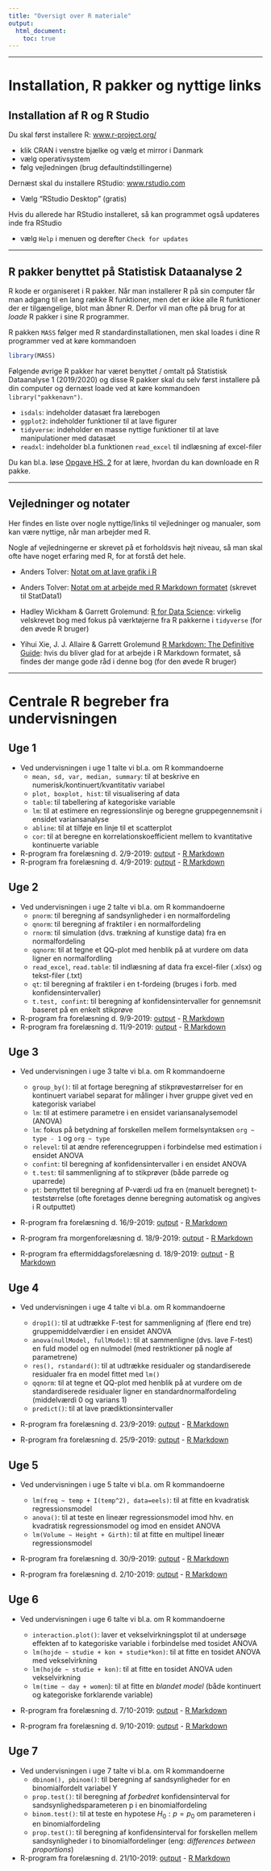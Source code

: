 ```yaml
---
title: "Oversigt over R materiale"
output: 
  html_document:
    toc: true
---
```


***

# Installation, R pakker og nyttige links

## Installation af R og R Studio

Du skal først installere R: [www.r-project.org/](http://www.r-project.org/) 

* klik CRAN i venstre bjælke og vælg et mirror i Danmark
* vælg operativsystem
* følg vejledningen (brug defaultindstillingerne)

Dernæst skal du installere RStudio: [www.rstudio.com](http://www.rstudio.com/)

* Vælg "RStudio Desktop" (gratis)

Hvis du allerede har RStudio installeret, så kan programmet også updateres inde fra RStudio 

* vælg `Help` i menuen og derefter `Check for updates`


***


## R pakker benyttet på Statistisk Dataanalyse 2

R kode er organiseret i R pakker. Når man installerer R på sin computer får man adgang til en lang række R funktioner, men det er ikke alle R funktioner der er tilgængelige, blot man åbner R. Derfor vil man ofte på brug for at *loade* R pakker i sine R programmer. 

R pakken `MASS` følger med R standardinstallationen, men skal loades i dine R programmer ved at køre kommandoen 
```r
library(MASS)
```

Følgende øvrige R pakker har været benyttet / omtalt på Statistisk Dataanalyse 1 (2019/2020) og disse R pakker skal du selv først installere på din computer og dernæst loade ved at køre kommandoen `library("pakkenavn")`.

* `isdals`: indeholder datasæt fra lærebogen
* `ggplot2`: indeholder funktioner til at lave figurer
* `tidyverse`: indeholder en masse nyttige funktioner til at lave manipulationer med datasæt
* `readxl`: indeholder bl.a funktionen `read_excel` til indlæsning af excel-filer

Du kan bl.a. løse [Opgave HS. 2](opgaver/hs1-4.pdf) for at lære, hvordan du kan downloade en R pakke.


***


## Vejledninger og notater

Her findes en liste over nogle nyttige/links til vejledninger og manualer, som kan være nyttige, når man arbejder med R. 

Nogle af vejledningerne er skrevet på et forholdsvis højt niveau, så man skal ofte have noget erfaring med R, for at forstå det hele.

* Anders Tolver: [Notat om at lave grafik i R](R/grafik_i_R.html)

* Anders Tolver: [Notat om at arbejde med R Markdown formatet](R/RMarkdown.html) (skrevet til StatData1)

<!--
* Anders Tolver: [Notat om at arbejde med data i R](R/working_with_data.html)
-->

<!--
* **Helle Sørensen:Gammels notat om R:** skrevet med henblik på studerende
-->

* Hadley Wickham & Garrett Grolemund: [R for Data Science](https://r4ds.had.co.nz): virkelig velskrevet bog med fokus på værktøjerne fra R pakkerne i `tidyverse` (for den øvede R bruger)

* Yihui Xie, J. J. Allaire & Garrett Grolemund [R Markdown: The Definitive Guide](https://bookdown.org/yihui/rmarkdown/): hvis du bliver glad for at arbejde i R Markdown formatet, så findes der mange gode råd i denne bog (for den øvede R bruger)

***


# Centrale R begreber fra undervisningen

## Uge 1

* Ved undervisningen i uge 1 talte vi bl.a. om R kommandoerne
    - `mean, sd, var, median, summary`: til at beskrive en numerisk/kontinuert/kvantitativ variabel
    - `plot, boxplot, hist`: til visualisering af data
    - `table`: til tabellering af kategoriske variable
    - `lm`: til at estimere en regressionslinje og beregne gruppegennemsnit i ensidet variansanalyse
    - `abline`: til at tilføje en linje til et scatterplot
    - `cor`: til at beregne en korrelationskoefficient mellem to kvantitative kontinuerte variable
* R-program fra forelæsning d. 2/9-2019: [output](R/forel190902_Rprog.html) - [R Markdown](R/forel190902_Rprog.Rmd)
* R-program fra forelæsning d. 4/9-2019: [output](R/forel190904_Rprog.html) - [R Markdown](R/forel190904_Rprog.Rmd)
    
<!--

    - hvordan man installerer og loader en R pakke
    - hvordan man kommer i gang med at bruge R markdown formatet
-->

## Uge 2

* Ved undervisningen i uge 2 talte vi bl.a. om R kommandoerne
    - `pnorm`: til beregning af sandsynligheder i en normalfordeling
    - `qnorm`: til beregning af fraktiler i en normalfordeling
    - `rnorm`: til simulation (dvs. trækning af kunstige data) fra en normalfordeling
    - `qqnorm`: til at tegne et QQ-plot med henblik på at vurdere om data ligner en normalfordling
    - `read_excel`, `read.table`: til indlæsning af data fra excel-filer (.xlsx) og tekst-filer (.txt)
    - `qt`: til beregning af fraktiler i en t-fordeing (bruges i forb. med konfidensintervaller)
    - `t.test, confint`: til beregning af konfidensintervaller for gennemsnit baseret på en enkelt stikprøve

* R-program fra forelæsning d. 9/9-2019: [output](R/forel190909_Rprog.html) - [R Markdown](R/forel190909_Rprog.Rmd)
* R-program fra forelæsning d. 11/9-2019: [output](R/forel190911_Rprog.html) - [R Markdown](R/forel190911_Rprog.Rmd)

## Uge 3

* Ved undervisningen i uge 3 talte vi bl.a. om R kommandoerne
    - `group_by()`: til at fortage beregning af stikprøvestørrelser for en kontinuert variabel separat for målinger i hver gruppe givet ved en kategorisk variabel
    - `lm`: til at estimere parametre i en ensidet variansanalysemodel (ANOVA)
    - `lm`: fokus på betydning af forskellen mellem formelsyntaksen `org ~ type - 1` og `org ~ type`
    - `relevel`: til at ændre referencegruppen i forbindelse med estimation i ensidet ANOVA
    - `confint`: til beregning af konfidensintervaller i en ensidet ANOVA
    - `t.test`: til sammenligning af to stikprøver (både parrede og uparrede)
    - `pt`: benyttet til beregning af P-værdi ud fra en (manuelt beregnet) t-teststørrelse (ofte foretages denne beregning automatisk og angives i R outputtet)
    
  
* R-program fra forelæsning d. 16/9-2019: [output](R/forel190916_Rprog.html) - [R Markdown](R/forel190916_Rprog.Rmd)

* R-program fra morgenforelæsning d. 18/9-2019: [output](R/forel190918_Rprog.html) - [R Markdown](R/forel190918_Rprog.Rmd)

* R-program fra eftermiddagsforelæsning d. 18/9-2019: [output](R/punktplot190918_Rprog.html) - [R Markdown](R/punktplot190918_Rprog.Rmd)

## Uge 4

* Ved undervisningen i uge 4 talte vi bl.a. om R kommandoerne
    - `drop1()`: til at udtrække F-test for sammenligning af (flere end tre) gruppemiddelværdier i en ensidet ANOVA
    - `anova(nullModel, fullModel)`: til at sammenligne (dvs. lave F-test) en fuld model og en nulmodel (med restriktioner på nogle af parametrene)
    - `res(), rstandard()`: til at udtrække residualer og standardiserede residualer fra en model fittet med `lm()`
    - `qqnorm`: til at tegne et QQ-plot med henblik på at vurdere om de standardiserede residualer ligner en standardnormalfordeling (middelværdi 0 og varians 1)
    - `predict()`: til at lave prædiktionsintervaller
    

* R-program fra forelæsning d. 23/9-2019: [output](R/forel190923_Rprog.html) - [R Markdown](R/forel190923_Rprog.Rmd)

* R-program fra forelæsning d. 25/9-2019: [output](R/forel190925_Rprog.html) - [R Markdown](R/forel190925_Rprog.Rmd)

## Uge 5

* Ved undervisningen i uge 5 talte vi bl.a. om R kommandoerne
    - `lm(freq ~ temp + I(temp^2), data=eels)`: til at fitte en kvadratisk regressionsmodel
    - `anova()`: til at teste en lineær regressionsmodel imod hhv. en kvadratisk regressionsmodel og imod en ensidet ANOVA
    - `lm(Volume ~ Height + Girth)`: til at fitte en multipel lineær regressionsmodel

* R-program fra forelæsning d. 30/9-2019: [output](R/forel190930_Rprog.html) - [R Markdown](R/forel190930_Rprog.Rmd)

* R-program fra forelæsning d. 2/10-2019: [output](R/forel191002_Rprog.html) - [R Markdown](R/forel191002_Rprog.Rmd)

## Uge 6

* Ved undervisningen i uge 6 talte vi bl.a. om R kommandoerne
    - `interaction.plot()`: laver et vekselvirkningsplot til at undersøge effekten af to kategoriske variable i forbindelse med tosidet ANOVA
    - `lm(hojde ~ studie + kon + studie*kon)`: til at fitte en tosidet ANOVA med vekselvirkning
    - `lm(hojde ~ studie + kon)`: til at fitte en tosidet ANOVA uden vekselvirkning
    - `lm(time ~ day + women`): til at fitte en *blandet model* (både kontinuert og kategoriske forklarende variable)
    
* R-program fra forelæsning d. 7/10-2019: [output](R/forel191007_Rprog.html) - [R Markdown](R/forel191007_Rprog.Rmd)

* R-program fra forelæsning d. 9/10-2019: [output](R/forel191009_Rprog.html) - [R Markdown](R/forel191009_Rprog.Rmd)

## Uge 7

* Ved undervisningen i uge 7 talte vi bl.a. om R kommandoerne
    - `dbinom(), pbinom()`: til beregning af sandsynligheder for en binomialfordelt variabel Y
    - `prop.test()`: til beregning af *forbedret* konfidensinterval for sandsynlighedsparameteren p i en binomialfordeling
    - `binom.test()`: til at teste en hypotese $H_0: p = p_0$ om parameteren i en binomialfordeling
    - `prop.test()`: til beregning af konfidensinterval for forskellen mellem sandsynligheder i to binomialfordelinger (eng: *differences between proportions*)
    
* R-program fra forelæsning d. 21/10-2019: [output](R/forel191021_Rprog.html) - [R Markdown](R/forel191021_Rprog.Rmd)
